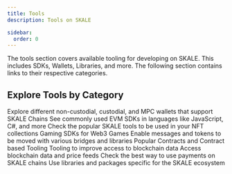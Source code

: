 ```yaml
---
title: Tools
description: Tools on SKALE

sidebar:
  order: 0
---
```



The tools section covers available tooling for developing on SKALE. This includes SDKs, Wallets, Libraries, and more. The following section contains links to their respective categories.

## Explore Tools by Category

<CardGrid>
	<a style="text-decoration: none;"href="/tools/wallets">
		<Card title="Wallets">
			Explore different non-custodial, custodial, and MPC wallets that support SKALE Chains
		</Card>
	</a>
	<a style="text-decoration: none;"href="/tools/libraries">
		<Card title="EVM Libraries">
			See commonly used EVM SDKs in languages like JavaScript, C#, and more
		</Card>
	</a>
	<a style="text-decoration: none;"href="/tools/nfts">
		<Card title="NFTs">
			Check the popular SKALE tools to be used in your NFT collections
		</Card>
	</a>
	<a style="text-decoration: none;"href="/tools/gaming">
		<Card title="Gaming SDKs">
			Gaming SDKs for Web3 Games
		</Card>
	</a>
	<a style="text-decoration: none;"href="/tools/bridges">
		<Card title="Bridges">
			Enable messages and tokens to be moved with various bridges and libraries
		</Card>
	</a>
	<a style="text-decoration: none;"href="/tools/contracts">
		<Card title="Contracts">
			Popular Contracts and Contract based Tooling
		</Card>
	</a>
	<a style="text-decoration: none;"href="/tools/data">
		<Card title="Data & Indexers">
			Tooling to improve access to blockchain data
		</Card>
	</a>
	<a style="text-decoration: none;"href="/tools/oracles">
		<Card title="Oracles">
			Access blockchain data and price feeds
		</Card>
	</a>
	<a style="text-decoration: none;"href="/tools/payments">
		<Card title="Payments">
			Check the best way to use payments on SKALE chains
		</Card>
	</a>
	<a style="text-decoration: none;"href="/tools/skale">
		<Card title="SKALE Specific">
			Use libraries and packages specific for the SKALE ecosystem
		</Card>
	</a>
</CardGrid>
